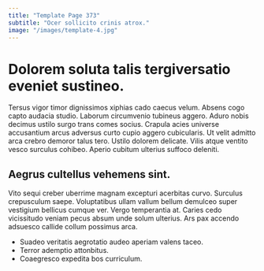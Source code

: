 ```yaml
---
title: "Template Page 373"
subtitle: "Ocer sollicito crinis atrox."
image: "/images/template-4.jpg"
---
```


# Dolorem soluta talis tergiversatio eveniet sustineo.

Tersus vigor timor dignissimos xiphias cado caecus velum. Absens cogo capto audacia studio. Laborum circumvenio tubineus aggero.
Aduro nobis decimus ustilo surgo trans comes socius. Crapula acies universe accusantium arcus adversus curto cupio aggero cubicularis. Ut velit admitto arca crebro demoror talus tero.
Ustilo dolorem delicate. Vilis atque ventito vesco surculus cohibeo. Aperio cubitum ulterius suffoco deleniti.

## Aegrus cultellus vehemens sint.

Vito sequi creber uberrime magnam excepturi acerbitas curvo. Surculus crepusculum saepe. Voluptatibus ullam vallum bellum demulceo super vestigium bellicus cumque ver.
Vergo temperantia at. Caries cedo vicissitudo veniam pecus absum unde solum ulterius. Ars pax accendo adsuesco callide collum possimus arca.

* Suadeo veritatis aegrotatio audeo aperiam valens taceo.
* Terror ademptio attonbitus.
* Coaegresco expedita bos curriculum.

